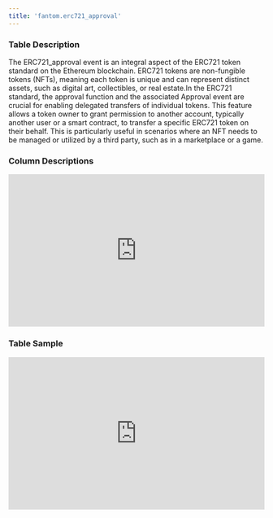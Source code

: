 ```yaml
---
title: 'fantom.erc721_approval'
---
```


### Table Description
The ERC721_approval event is an integral aspect of the ERC721 token standard on the Ethereum blockchain. ERC721 tokens are non-fungible tokens (NFTs), meaning each token is unique and can represent distinct assets, such as digital art, collectibles, or real estate.In the ERC721 standard, the approval function and the associated Approval event are crucial for enabling delegated transfers of individual tokens. This feature allows a token owner to grant permission to another account, typically another user or a smart contract, to transfer a specific ERC721 token on their behalf. This is particularly useful in scenarios where an NFT needs to be managed or utilized by a third party, such as in a marketplace or a game.
### Column Descriptions

<div>
    <iframe
        src="http://127.0.0.1:3000/columns/fantom.erc721_approval"
        width="100%"
        height="300px"
        frameBorder="0"
        scrolling="no"
    ></iframe>
</div>

### Table Sample

<div>
    <iframe
        src="http://127.0.0.1:3000/data/fantom.erc721_approval"
        width="100%"
        height="300px"
        frameBorder="0"
        scrolling="no"
    ></iframe>
</div>
